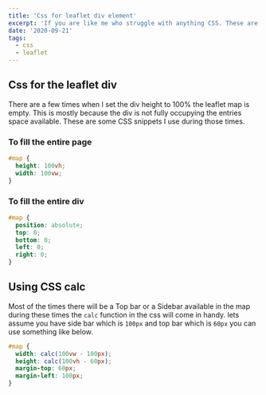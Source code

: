 ```yaml
---
title: 'Css for leaflet div element'
excerpt: 'If you are like me who struggle with anything CSS. These are some small css that will help you to fill the leaflet map without setting the fixed height'
date: '2020-09-21'
tags:
  - css
  - leaflet
---
```


## Css for the leaflet div

There are a few times when I set the div height to 100% the leaflet map is empty. This is mostly because the div is not fully occupying the entries space available. These are some CSS snippets I use during those times.

### To fill the entire page

```css
#map {
  height: 100vh;
  width: 100vw;
}
```

### To fill the entire div

```css
#map {
  position: absolute;
  top: 0;
  bottom: 0;
  left: 0;
  right: 0;
}
```

## Using CSS calc

Most of the times there will be a Top bar or a Sidebar available in the map during these times the `calc` function in the css will come in handy. lets assume you have side bar which is `100px` and top bar which is `60px` you can use something like below.

```css
#map {
  width: calc(100vw - 100px);
  height: calc(100vh - 60px);
  margin-top: 60px;
  margin-left: 100px;
}
```
